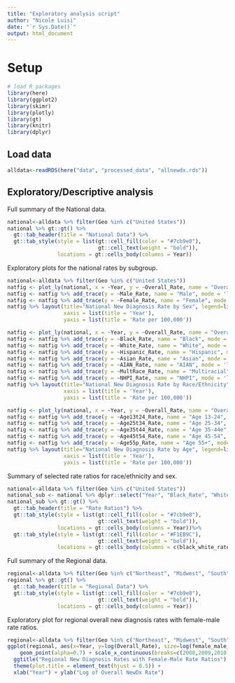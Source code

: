 ```yaml
---
title: "Exploratory analysis script"
author: "Nicole Luisi"
date: "`r Sys.Date()`"
output: html_document
---
```


# Setup

```r
# load R packages
library(here) 
library(ggplot2)
library(skimr) 
library(plotly)
library(gt)
library(knitr)
library(dplyr)
```

## Load data

```r
alldata<-readRDS(here("data", "processed_data", "allnewdx.rds"))
```

## Exploratory/Descriptive analysis

Full summary of the National data. 

```r
national<-alldata %>% filter(Geo %in% c("United States"))
national %>% gt::gt() %>% 
  gt::tab_header(title = "National Data") %>%
  gt::tab_style(style = list(gt::cell_fill(color = "#7cb9e8"),
                             gt::cell_text(weight = "bold")),
                locations = gt::cells_body(columns = Year))
```

Exploratory plots for the national rates by subgroup.

```r
national<-alldata %>% filter(Geo %in% c("United States"))
natfig <- plot_ly(national, x = ~Year, y = ~Overall_Rate, name = "Overall", type="scatter", mode = "lines", line = list(width = 3, dash = "dash", color = "gray")) 
natfig <- natfig %>% add_trace(y = ~Male_Rate, name = "Male", mode = 'lines', line = list(width = 3, dash = "solid", color = "blue"))
natfig <- natfig %>% add_trace(y = ~Female_Rate, name = "Female", mode = 'lines', line = list(width = 3, dash = "solid", color = "green"))
natfig %>% layout(title="National New Diagnosis Rate by Sex", legend=list(title=list(text='Sex')), 
                  xaxis = list(title = 'Year'),
                  yaxis = list(title = 'Rate per 100,000'))

natfig <- plot_ly(national, x = ~Year, y = ~Overall_Rate, name = "Overall", type="scatter", mode = "lines", line = list(width = 3, dash = "dash", color = "gray")) 
natfig <- natfig %>% add_trace(y = ~Black_Rate, name = "Black", mode = 'lines', line = list(width = 3, dash = "solid", color = "blue"))
natfig <- natfig %>% add_trace(y = ~White_Rate, name = "White", mode = 'lines', line = list(width = 3, dash = "solid", color = "darkgreen"))
natfig <- natfig %>% add_trace(y = ~Hispanic_Rate, name = "Hispanic", mode = 'lines', line = list(width = 3, dash = "solid", color = "darkred"))
natfig <- natfig %>% add_trace(y = ~Asian_Rate, name = "Asian", mode = 'lines', line = list(width = 3, dash = "solid", color = "cornflowerblue"))
natfig <- natfig %>% add_trace(y = ~AIAN_Rate, name = "AIAN", mode = 'lines', line = list(width = 3, dash = "solid", color = "brown1"))
natfig <- natfig %>% add_trace(y = ~MultRace_Rate, name = "Multiracial", mode = 'lines', line = list(width = 3, dash = "solid", color = "purple"))
natfig <- natfig %>% add_trace(y = ~NHPI_Rate, name = "NHPI", mode = 'lines', line = list(width = 3, dash = "solid", color = "magenta"))
natfig %>% layout(title="National New Diagnosis Rate by Race/Ethnicity", legend=list(title=list(text='Race/Ethnicity')), 
                  xaxis = list(title = 'Year'),
                  yaxis = list(title = 'Rate per 100,000'))

natfig <- plot_ly(national, x = ~Year, y = ~Overall_Rate, name = "Overall", type="scatter", mode = "lines", line = list(width = 3, dash = "dash", color = "gray")) 
natfig <- natfig %>% add_trace(y = ~Age13t24_Rate, name = "Age 13-24", mode = 'lines', line = list(width = 3, dash = "solid", color = "blue"))
natfig <- natfig %>% add_trace(y = ~Age25t34_Rate, name = "Age 25-34", mode = 'lines', line = list(width = 3, dash = "solid", color = "darkgreen"))
natfig <- natfig %>% add_trace(y = ~Age35t44_Rate, name = "Age 35-44e", mode = 'lines', line = list(width = 3, dash = "solid", color = "darkred"))
natfig <- natfig %>% add_trace(y = ~Age45t54_Rate, name = "Age 45-54", mode = 'lines', line = list(width = 3, dash = "solid", color = "cornflowerblue"))
natfig <- natfig %>% add_trace(y = ~Age55p_Rate, name = "Age 55+", mode = 'lines', line = list(width = 3, dash = "solid", color = "orange"))
natfig %>% layout(title="National New Diagnosis Rate by Age", legend=list(title=list(text='Age')), 
                  xaxis = list(title = 'Year'),
                  yaxis = list(title = 'Rate per 100,000'))
```

Summary of selected rate ratios for race/ethnicity and sex.

```r
national<-alldata %>% filter(Geo %in% c("United States"))
national_sub <- national %>% dplyr::select("Year", "Black_Rate", "White_Rate", "Hispanic_Rate", "black_white_rateratio", "hispanic_white_rateratio", "Male_Rate", "Female_Rate", "female_male_rateratio")
national_sub %>% gt::gt() %>% 
  gt::tab_header(title = "Rate Ratios") %>%
  gt::tab_style(style = list(gt::cell_fill(color = "#7cb9e8"),
                             gt::cell_text(weight = "bold")),
                locations = gt::cells_body(columns = Year))%>%
  gt::tab_style(style = list(gt::cell_fill(color = "#F1EB9C"),
                             gt::cell_text(weight = "bold")), 
                locations = gt::cells_body(columns = c(black_white_rateratio,hispanic_white_rateratio,female_male_rateratio)))
```

Full summary of the Regional data. 

```r
regional<-alldata %>% filter(Geo %in% c("Northeast", "Midwest", "South", "West"))
regional %>% gt::gt() %>% 
  gt::tab_header(title = "Regional Data") %>%
  gt::tab_style(style = list(gt::cell_fill(color = "#7cb9e8"),
                             gt::cell_text(weight = "bold")),
                locations = gt::cells_body(columns = Year))
```

Exploratory plot for regional overall new diagnosis rates with female-male rate ratios. 

```r
regional<-alldata %>% filter(Geo %in% c("Northeast", "Midwest", "South", "West"))
ggplot(regional, aes(x=Year, y=log(Overall_Rate), size=log(female_male_rateratio), color=Geo)) +
    geom_point(alpha=0.7) + scale_x_continuous(breaks=c(2008,2009,2010,2011,2012,2013,2014,2015,2016,2017,2018,2019,2020)) +
  ggtitle("Regional New Diagnosis Rates with Female-Male Rate Ratios") +
  theme(plot.title = element_text(hjust = 0.5)) +
  xlab("Year") + ylab("Log of Overall NewDx Rate")
```


